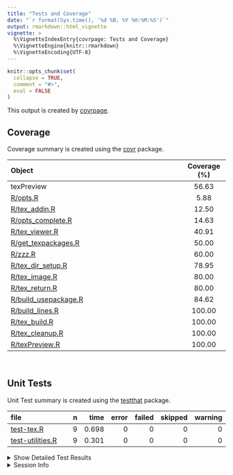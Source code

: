 ```yaml
---
title: "Tests and Coverage"
date: "`r format(Sys.time(), '%d %B, %Y %H:%M:%S')`"
output: rmarkdown::html_vignette
vignette: >
  %\VignetteIndexEntry{covrpage: Tests and Coverage}
  %\VignetteEngine{knitr::rmarkdown}
  %\VignetteEncoding{UTF-8}
---
```

  
```r
knitr::opts_chunk$set(
  collapse = TRUE,
  comment = "#>",
  eval = FALSE
)
```

<!--- Placeholder for tests/README.md Do Not Edit--->
This output is created by
[covrpage](https://github.com/yonicd/covrpage).

## Coverage

Coverage summary is created using the
[covr](https://github.com/r-lib/covr) package.

| Object                                           | Coverage (%) |
| :----------------------------------------------- | :----------: |
| texPreview                                       |    56.63     |
| [R/opts.R](https://github.com/metrumresearchgroup/texPreview/tree/master/R/opts.R)                          |     5.88     |
| [R/tex\_addin.R](https://github.com/metrumresearchgroup/texPreview/tree/master/R/tex_addin.R)               |    12.50     |
| [R/opts\_complete.R](https://github.com/metrumresearchgroup/texPreview/tree/master/R/opts_complete.R)       |    14.63     |
| [R/tex\_viewer.R](https://github.com/metrumresearchgroup/texPreview/tree/master/R/tex_viewer.R)             |    40.91     |
| [R/get\_texpackages.R](https://github.com/metrumresearchgroup/texPreview/tree/master/R/get_texpackages.R)   |    50.00     |
| [R/zzz.R](https://github.com/metrumresearchgroup/texPreview/tree/master/R/zzz.R)                            |    60.00     |
| [R/tex\_dir\_setup.R](https://github.com/metrumresearchgroup/texPreview/tree/master/R/tex_dir_setup.R)      |    78.95     |
| [R/tex\_image.R](https://github.com/metrumresearchgroup/texPreview/tree/master/R/tex_image.R)               |    80.00     |
| [R/tex\_return.R](https://github.com/metrumresearchgroup/texPreview/tree/master/R/tex_return.R)             |    80.00     |
| [R/build\_usepackage.R](https://github.com/metrumresearchgroup/texPreview/tree/master/R/build_usepackage.R) |    84.62     |
| [R/build\_lines.R](https://github.com/metrumresearchgroup/texPreview/tree/master/R/build_lines.R)           |    100.00    |
| [R/tex\_build.R](https://github.com/metrumresearchgroup/texPreview/tree/master/R/tex_build.R)               |    100.00    |
| [R/tex\_cleanup.R](https://github.com/metrumresearchgroup/texPreview/tree/master/R/tex_cleanup.R)           |    100.00    |
| [R/texPreview.R](https://github.com/metrumresearchgroup/texPreview/tree/master/R/texPreview.R)              |    100.00    |

<br>

## Unit Tests

Unit Test summary is created using the
[testthat](https://github.com/r-lib/testthat)
package.

| file                                          | n |  time | error | failed | skipped | warning |
| :-------------------------------------------- | -: | ----: | ----: | -----: | ------: | ------: |
| [test-tex.R](https://github.com/metrumresearchgroup/texPreview/tree/master/tests/testthat/test-tex.R)             | 9 | 0.698 |     0 |      0 |       0 |       0 |
| [test-utilities.R](https://github.com/metrumresearchgroup/texPreview/tree/master/tests/testthat/test-utilities.R) | 9 | 0.301 |     0 |      0 |       0 |       0 |

<details closed>

<summary> Show Detailed Test Results
</summary>

| file                                              | context                      | test                                              | status | n |  time |
| :------------------------------------------------ | :--------------------------- | :------------------------------------------------ | :----- | -: | ----: |
| [test-tex.R](https://github.com/metrumresearchgroup/texPreview/tree/master/tests/testthat/test-tex.R#L31)             | core tex function            | porting to tex: files generated                   | PASS   | 1 | 0.020 |
| [test-tex.R](https://github.com/metrumresearchgroup/texPreview/tree/master/tests/testthat/test-tex.R#L35)             | core tex function            | porting to tex: class of output                   | PASS   | 1 | 0.001 |
| [test-tex.R](https://github.com/metrumresearchgroup/texPreview/tree/master/tests/testthat/test-tex.R#L49)             | core tex function            | porting to tex no filedir: no files generated     | PASS   | 1 | 0.003 |
| [test-tex.R](https://github.com/metrumresearchgroup/texPreview/tree/master/tests/testthat/test-tex.R#L53)             | core tex function            | porting to tex no filedir: class of output        | PASS   | 1 | 0.001 |
| [test-tex.R](https://github.com/metrumresearchgroup/texPreview/tree/master/tests/testthat/test-tex.R#L67)             | core tex function            | keep pdf as an output: files generated            | PASS   | 1 | 0.002 |
| [test-tex.R](https://github.com/metrumresearchgroup/texPreview/tree/master/tests/testthat/test-tex.R#L71)             | core tex function            | keep pdf as an output: class of output            | PASS   | 1 | 0.001 |
| [test-tex.R](https://github.com/metrumresearchgroup/texPreview/tree/master/tests/testthat/test-tex.R#L86)             | core tex function            | html output: return magick object                 | PASS   | 1 | 0.666 |
| [test-tex.R](https://github.com/metrumresearchgroup/texPreview/tree/master/tests/testthat/test-tex.R#L115)            | core tex function            | tex lines directly input: validate benchmark      | PASS   | 1 | 0.002 |
| [test-tex.R](https://github.com/metrumresearchgroup/texPreview/tree/master/tests/testthat/test-tex.R#L129)            | core tex function            | use svg device: check if file created             | PASS   | 1 | 0.002 |
| [test-utilities.R](https://github.com/metrumresearchgroup/texPreview/tree/master/tests/testthat/test-utilities.R#L8)  | utility functions of package | build usepackage call: basic call                 | PASS   | 1 | 0.002 |
| [test-utilities.R](https://github.com/metrumresearchgroup/texPreview/tree/master/tests/testthat/test-utilities.R#L12) | utility functions of package | build usepackage call: check library is installed | PASS   | 1 | 0.144 |
| [test-utilities.R](https://github.com/metrumresearchgroup/texPreview/tree/master/tests/testthat/test-utilities.R#L16) | utility functions of package | build usepackage call: add options                | PASS   | 1 | 0.001 |
| [test-utilities.R](https://github.com/metrumresearchgroup/texPreview/tree/master/tests/testthat/test-utilities.R#L20) | utility functions of package | build usepackage call: use bad library name       | PASS   | 1 | 0.135 |
| [test-utilities.R](https://github.com/metrumresearchgroup/texPreview/tree/master/tests/testthat/test-utilities.R#L39) | utility functions of package | build usepackage multiple calls: class            | PASS   | 1 | 0.001 |
| [test-utilities.R](https://github.com/metrumresearchgroup/texPreview/tree/master/tests/testthat/test-utilities.R#L43) | utility functions of package | build usepackage multiple calls: dimension        | PASS   | 1 | 0.002 |
| [test-utilities.R](https://github.com/metrumresearchgroup/texPreview/tree/master/tests/testthat/test-utilities.R#L57) | utility functions of package | find packages: check class                        | PASS   | 2 | 0.003 |
| [test-utilities.R](https://github.com/metrumresearchgroup/texPreview/tree/master/tests/testthat/test-utilities.R#L73) | utility functions of package | empty call to addin: cause addin to crash         | PASS   | 1 | 0.013 |

</details>

<details>

<summary> Session Info </summary>

| Field    | Value                               |
| :------- | :---------------------------------- |
| Version  | R version 3.5.1 (2018-07-02)        |
| Platform | x86\_64-apple-darwin15.6.0 (64-bit) |
| Running  | macOS High Sierra 10.13.6           |
| Language | en\_US                              |
| Timezone | America/New\_York                   |

| Package  | Version    |
| :------- | :--------- |
| testthat | 2.0.0.9000 |
| covr     | 3.2.0      |
| covrpage | 0.0.61     |

</details>

<!--- Final Status : pass --->
